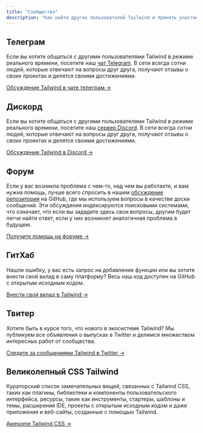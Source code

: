 ```yaml
---
title: "Сообщество"
description: "Как найти других пользователей Tailwind и принять участие в жизни сообщества."
---
```



## Телеграм

Если вы хотите общаться с другими пользователями Tailwind в режиме реального времени, посетите наш [чат Telegram](https://t.me/tailwindcss_rus). В сети всегда сотни людей, которые отвечают на вопросы друг друга, получают отзывы о своих проектах и делятся своими достижениями.

[Обсуждение Tailwind в чате телеграм &rarr;](/discord)

## Дискорд

Если вы хотите общаться с другими пользователями Tailwind в режиме реального времени, посетите наш [сервер Discord](/discord). В сети всегда сотни людей, которые отвечают на вопросы друг друга, получают отзывы о своих проектах и делятся своими достижениями.

[Обсуждение Tailwind в Discord &rarr;](/discord)

## Форум

Если у вас возникла проблема с чем-то, над чем вы работаете, и вам нужна помощь, лучше всего спросить в нашем [обсуждение репозитория](/forum) на GitHub, где мы используем вопросы в качестве доски сообщений. Эти обсуждения индексируются поисковыми системами, что означает, что если вы зададите здесь свои вопросы, другим будет легче найти ответ, если у них возникнет аналогичная проблема в будущем.

[Получите помощь на форуме &rarr;](/forum)

## ГитХаб

Нашли ошибку, у вас есть запрос на добавление функции или вы хотите внести свой вклад в саму платформу? Весь наш код доступен на GitHub с открытым исходным кодом.

[Внести свой вклад в Tailwind &rarr;](https://github.com/tailwindlabs/tailwindcss)

## Твитер

Хотите быть в курсе того, что нового в экосистеме Tailwind? Мы публикуем все объявления о выпусках в Twitter и делимся множеством интересных работ от сообщества.

[Следите за сообщениями Tailwind в Twitter &rarr;](https://twitter.com/tailwindcss)


## Великолепный CSS Tailwind

Кураторский список замечательных вещей, связанных с Tailwind CSS, таких как плагины, библиотеки и компоненты пользовательского интерфейса, ресурсы, такие как инструменты, стартеры, шаблоны и темы, расширения IDE, проекты с открытым исходным кодом и даже приложения и веб-сайты, созданные с помощью Tailwind.

[Awesome Tailwind CSS &rarr;](https://github.com/aniftyco/awesome-tailwindcss)


